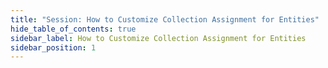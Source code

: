 ```yaml
---
title: "Session: How to Customize Collection Assignment for Entities"
hide_table_of_contents: true
sidebar_label: How to Customize Collection Assignment for Entities
sidebar_position: 1
---
```





<LanguageSwitcher supportedLanguages={supportedLanguages} />

<LanguageContent language="csharp">
   <HowToCustomizeCollectionAssignmentForEntitiesCsharp />
</LanguageContent>

<LanguageContent language="java">
   <HowToCustomizeCollectionAssignmentForEntitiesJava />
</LanguageContent>

<LanguageContent language="nodejs">
   <HowToCustomizeCollectionAssignmentForEntitiesNodejs />
</LanguageContent>


<!---
### Configuration
- [Conventions](../../../client-api/configuration/conventions)
- [How to Customize ID Generation for Entities](../../../client-api/session/configuration/how-to-customize-id-generation-for-entities)
- [How to Customize the Identity Property Lookup for Entities](../../../client-api/session/configuration/how-to-customize-identity-property-lookup-for-entities)

### FAQ
- [What is a Collection?](../../../client-api/faq/what-is-a-collection)


-->